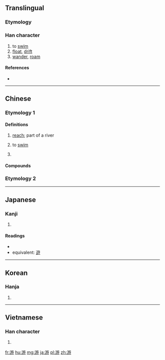 {{also|遊|逰}}
==Translingual==
{{stroke order|strokes=12}}

===Etymology===
{{Han compound|㫃|汓|c1=s|c2=p|ls=psc}}

===Han character===
{{Han char|rn=85|rad=水|as=09|sn=12|four=3814<sub>7</sub>|canj=水卜尸木 (EYSD)}}

# to [[swim]]
# [[float]], [[drift]]
# [[wander]], [[roam]]

====References====
* {{Han ref|kx=0635.140|dkj=17792|dj=1042.100|hdz=31684.080|uh=6E38|ud=28216|bh=B4E5|bd=46309}}

----

==Chinese==

===Etymology 1===
{{zh-pron
|m=yóu
|c=jau4
}}

====Definitions====
{{zh-hanzi}}

# [[reach]]; part of a river
#: {{zh-usex|上遊|upper reach, upstream}}
#: {{zh-usex|下遊|lower reach, downstream}}
# to [[swim]]
#: {{zh-usex|他 '''游''' 得 最 遠。|He '''swam''' the furthest.|link=y}}
#: {{zh-usex|他們 一起 '''游''' 向 那 艘 船。|Together they '''swam''' to the ship.|link=y}}
# {{surname|lang=zh}}

====Compounds====
{{der3
|{{zh-l|游伴}}
|{{zh-l|游标}}
|{{zh-l|游标卡尺}}
|{{zh-l|游程}}
|{{zh-l|游船}}
|{{zh-l|游舫}}
|{{zh-l|游水}}
|{{zh-l|游艇}}
|{{zh-l|游泳}}
|{{zh-l|游泳池}}
|{{zh-l|游泳裤}}
|{{zh-l|游泳帽}}
|{{zh-l|游泳衣}}
}}

===Etymology 2===
{{zh-see|遊}}

----

==Japanese==

===Kanji===
{{ja-kanji|grade=|rs=水09}}

# {{defn|lang=ja|sort=水09}}

====Readings====
* {{ja-readings|on=[[ゆう]] (yū), [[りゅう]] (ryū)|kun=[[およぐ]] (oyogu), [[あそぶ]] (asobu), [[あそび]] (asobi)}}
* equivalent: [[遊]]

----

==Korean==

===Hanja===
{{ko-hanja|hangeul=유|eumhun=|rv=yu|mr=yu|y=yu}}

# {{defn|lang=ko|sort=水09}}

----

==Vietnamese==

===Han character===
{{vi-hantu|[[du]]|rs=水09}}

# {{defn|lang=vi|sort=水09}}

[[fr:游]]
[[hu:游]]
[[mg:游]]
[[ja:游]]
[[pl:游]]
[[zh:游]]